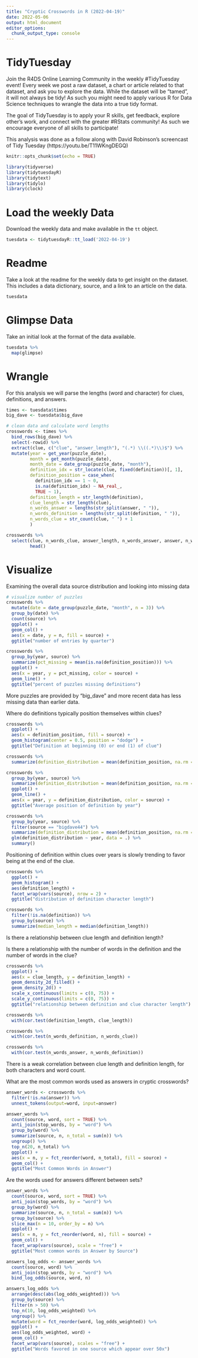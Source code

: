 ```yaml
---
title: "Cryptic Crosswords in R (2022-04-19)"
date: 2022-05-06
output: html_document
editor_options: 
  chunk_output_type: console
---
```


# TidyTuesday

Join the R4DS Online Learning Community in the weekly #TidyTuesday event!
Every week we post a raw dataset, a chart or article related to that dataset, and ask you to explore the data.
While the dataset will be “tamed”, it will not always be tidy! As such you might need to apply various R for Data Science techniques to wrangle the data into a true tidy format.

The goal of TidyTuesday is to apply your R skills, get feedback, explore other’s work, and connect with the greater #RStats community!
As such we encourage everyone of all skills to participate!

This analysis was done as a follow along with David Robinson's screencast of Tidy Tuesday (https://youtu.be/T11WKngDEGQ)

```r

knitr::opts_chunk$set(echo = TRUE)

library(tidyverse)
library(tidytuesdayR)
library(tidytext)
library(tidylo)
library(clock)

```

# Load the weekly Data

Download the weekly data and make available in the `tt` object.

```r

tuesdata <- tidytuesdayR::tt_load('2022-04-19')

```


# Readme

Take a look at the readme for the weekly data to get insight on the dataset.
This includes a data dictionary, source, and a link to an article on the data.

```r

tuesdata 

```


# Glimpse Data

Take an initial look at the format of the data available.

```r

tuesdata %>% 
  map(glimpse)

```

# Wrangle

For this analysis we will parse the lengths (word and character) for clues, definitions, and answers.

```r

times <- tuesdata$times
big_dave <- tuesdata$big_dave

# clean data and calculate word lengths
crosswords <- times %>%
  bind_rows(big_dave) %>% 
  select(-rowid) %>%
  extract(clue, c("clue", "answer_length"), "(.*) \\((.*)\\)$") %>%
  mutate(year = get_year(puzzle_date),
         month = get_month(puzzle_date),
         month_date = date_group(puzzle_date, "month"),
         definition_idx = str_locate(clue, fixed(definition))[, 1],
         definition_position = case_when(
           definition_idx == 1 ~ 0,
           is.na(definition_idx) ~ NA_real_,
           TRUE ~ 1),
         definition_length = str_length(definition),
         clue_length = str_length(clue),
         n_words_answer = lengths(str_split(answer, " ")),
         n_words_definition = lengths(str_split(definition, " ")),
         n_words_clue = str_count(clue, " ") + 1
         )

crosswords %>% 
  select(clue, n_words_clue, answer_length, n_words_answer, answer, n_words_definition, definition) %>%
         head()

```


# Visualize

Examining the overall data source distribution and looking into missing data

```r
# visualize number of puzzles
crosswords %>% 
  mutate(date = date_group(puzzle_date, "month", n = 3)) %>%
  group_by(date) %>%
  count(source) %>%
  ggplot() + 
  geom_col() + 
  aes(x = date, y = n, fill = source) + 
  ggtitle("number of entries by quarter")

crosswords %>%
  group_by(year, source) %>%
  summarize(pct_missing = mean(is.na(definition_position))) %>%
  ggplot() +
  aes(x = year, y = pct_missing, color = source) + 
  geom_line() + 
  ggtitle("percent of puzzles missing definitions")

```

More puzzles are provided by "big_dave" and more recent data has less missing data than earlier data.


Where do definitions typically position themselves within clues?

```r
crosswords %>%
  ggplot() + 
  aes(x = definition_position, fill = source) +
  geom_histogram(center = 0.5, position = "dodge") + 
  ggtitle("Definition at beginning (0) or end (1) of clue")

crosswords %>%
  summarize(definition_distribution = mean(definition_position, na.rm = TRUE))

crosswords %>%
  group_by(year, source) %>%
  summarize(definition_distribution = mean(definition_position, na.rm = TRUE)) %>%
  ggplot() + 
  geom_line() +
  aes(x = year, y = definition_distribution, color = source) + 
  ggtitle("Average position of definition by year")

crosswords %>%
  group_by(year, source) %>%
  filter(source == "bigdave44") %>%
  summarize(definition_distribution = mean(definition_position, na.rm = TRUE)) %>%
  glm(definition_distribution ~ year, data = .) %>%
  summary()
```

Positioning of definition within clues over years is slowly trending to favor being at the end of the clue.


```r
crosswords %>%
  ggplot() +
  geom_histogram() +
  aes(definition_length) + 
  facet_wrap(vars(source), nrow = 2) +
  ggtitle("distribution of definition character length")

crosswords %>%
  filter(!is.na(definition)) %>%
  group_by(source) %>%
  summarize(median_length = median(definition_length))
```


Is there a relationship between clue length and definition length?

Is there a relationship with the number of words in the definition and the number of words in the clue?

```r
crosswords %>%
  ggplot() + 
  aes(x = clue_length, y = definition_length) + 
  geom_density_2d_filled() + 
  geom_density_2d() + 
  scale_x_continuous(limits = c(0, 75)) +
  scale_y_continuous(limits = c(0, 75)) + 
  ggtitle("relationship between definition and clue character length")

crosswords %>%
  with(cor.test(definition_length, clue_length))

crosswords %>%
  with(cor.test(n_words_definition, n_words_clue))

crosswords %>%
  with(cor.test(n_words_answer, n_words_definition))

```

There is a weak correlation between clue length and definition length, for both characters and word count.


What are the most common words used as answers in cryptic crosswords?

```r
answer_words <- crosswords %>%
  filter(!is.na(answer)) %>%
  unnest_tokens(output=word, input=answer)

answer_words %>%
  count(source, word, sort = TRUE) %>%
  anti_join(stop_words, by = "word") %>%
  group_by(word) %>%
  summarize(source, n, n_total = sum(n)) %>%
  ungroup() %>%
  top_n(20, n_total) %>%
  ggplot() +
  aes(x = n, y = fct_reorder(word, n_total), fill = source) + 
  geom_col() + 
  ggtitle("Most Common Words in Answer")

```

Are the words used for answers different between sets?

```r

answer_words %>%
  count(source, word, sort = TRUE) %>%
  anti_join(stop_words, by = "word") %>%
  group_by(word) %>%
  summarize(source, n, n_total = sum(n)) %>%
  group_by(source) %>%
  slice_max(n = 10, order_by = n) %>%
  ggplot() +
  aes(x = n, y = fct_reorder(word, n), fill = source) + 
  geom_col() + 
  facet_wrap(vars(source), scale = "free") + 
  ggtitle("Most common words in Answer by Source")

answers_log_odds <- answer_words %>%
  count(source, word) %>%
  anti_join(stop_words, by = "word") %>%
  bind_log_odds(source, word, n)

answers_log_odds %>%
  arrange(desc(abs(log_odds_weighted))) %>%
  group_by(source) %>%
  filter(n > 50) %>%
  top_n(10, log_odds_weighted) %>%
  ungroup() %>%
  mutate(word = fct_reorder(word, log_odds_weighted)) %>%
  ggplot() + 
  aes(log_odds_weighted, word) +
  geom_col() +
  facet_wrap(vars(source), scales = "free") +
  ggtitle("Words favored in one source which appear over 50x")

```

